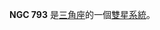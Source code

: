 {{Unreferenced|time=2022-01-24T08:43:35+00:00}}
{{NGCInfoBox|NGCID=NGC 793|發現者=Lohse|發現日期=1886年*月-日|其他編號=|曆元=J2000.0|赤經=2時2分54.5秒
|赤緯=31°58'53"|星座=三角座|星體=雙星系統|星等=|表面亮度=|藍等=}}

'''NGC 793''' 是[[三角座|三角座]]的一個[[雙星系統|雙星系統]]。

{{NGCReference|793}}
{{Catalogs|NGC=793}}